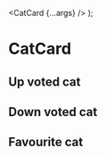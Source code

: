 

<Meta title="Components/CatCard" component={CatCard} />

  <CatCard {...args} />
);

# CatCard

<Canvas>
  <Story name="Default">
    <CatCard
      imageUrl="test"
      favourite={null}
      voted={null}
      upvotes={0}
      downvotes={0}
    />
  </Story>
</Canvas>

## Up voted cat

<Canvas>
  <Story name="Up voted">
    <CatCard
      imageUrl="test"
      favourite={null}
      voted={true}
      upvotes={1}
      downvotes={0}
    />
  </Story>
</Canvas>

## Down voted cat

<Canvas>
  <Story name="Down voted">
    <CatCard
      imageUrl="test"
      favourite={null}
      voted={false}
      upvotes={1}
      downvotes={0}
    />
  </Story>
</Canvas>

## Favourite cat

<Canvas>
  <Story name="Favourite">
    <CatCard
      imageUrl="test"
      favourite={true}
      voted={null}
      upvotes={256}
      downvotes={3}
    />
  </Story>
</Canvas>

